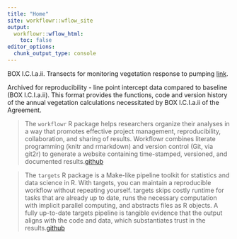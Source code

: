 ```yaml
---
title: "Home"
site: workflowr::wflow_site
output:
  workflowr::wflow_html:
    toc: false
editor_options:
  chunk_output_type: console
---
```


BOX I.C.I.a.ii. Transects for monitoring vegetation response to pumping [link](https://zach-nelson.github.io/wflow-veg/report.html).

Archived for reproducibility -  line point intercept data compared to baseline (BOX I.C.I.a.ii). This format provides the functions, code and version history of the annual vegetation calculations necessitated by BOX I.C.I.a.ii of the Agreement.


>The `workflowr` R package helps researchers organize their analyses in a way that promotes effective project management, reproducibility, collaboration, and sharing of results. Workflowr combines literate programming (knitr and rmarkdown) and version control (Git, via git2r) to generate a website containing time-stamped, versioned, and documented results.[github](https://github.com/jdblischak/workflowr)

>The `targets` R package is a Make-like pipeline toolkit for statistics and data science in R. With targets, you can maintain a reproducible workflow without repeating yourself. targets skips costly runtime for tasks that are already up to date, runs the necessary computation with implicit parallel computing, and abstracts files as R objects. A fully up-to-date targets pipeline is tangible evidence that the output aligns with the code and data, which substantiates trust in the results.[github](https://github.com/ropensci/targets)
